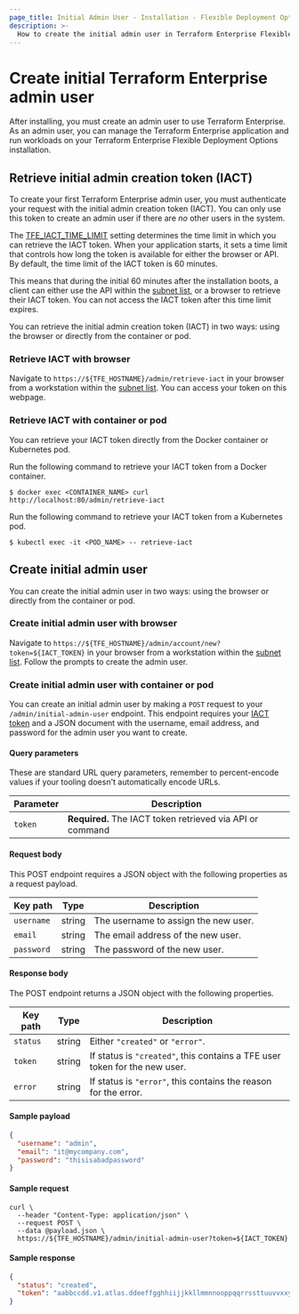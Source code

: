 ```yaml
---
page_title: Initial Admin User - Installation - Flexible Deployment Options - Terraform Enterprise
description: >-
  How to create the initial admin user in Terraform Enterprise Flexible Deployment Options.
---
```


# Create initial Terraform Enterprise admin user

After installing, you must create an admin user to use Terraform Enterprise. As an admin user, you can manage the Terraform Enterprise application and run workloads on your Terraform Enterprise Flexible Deployment Options installation.

## Retrieve initial admin creation token (IACT)

To create your first Terraform Enterprise admin user, you must authenticate your request with the initial admin creation token (IACT).
You can only use this token to create an admin user if there are _no_ other users in the system.

The [TFE_IACT_TIME_LIMIT](/terraform/enterprise/flexible-deployments/install/configuration#tfe_iact_time_limit) setting determines the time limit in which you can retrieve the IACT token. When your application starts, it sets a time limit that controls how long the token is available for either the browser or API. By default, the time limit of the IACT token is 60 minutes.

This means that during the initial 60 minutes after the installation boots, a client can either use the API within the [subnet list](/terraform/enterprise/flexible-deployments/install/configuration#tfe_iact_subnets), or a browser to retrieve their IACT token. You can not access the IACT token after this time limit expires.

You can retrieve the initial admin creation token (IACT) in two ways: using the browser or directly from the container or pod.

### Retrieve IACT with browser

Navigate to `https://${TFE_HOSTNAME}/admin/retrieve-iact` in your browser from a workstation within the [subnet list](/terraform/enterprise/flexible-deployments/install/configuration#tfe_iact_subnets). You can access your token on this webpage.

### Retrieve IACT with container or pod
You can retrieve your IACT token directly from the Docker container or Kubernetes pod.

Run the following command to retrieve your IACT token from a Docker container.
  ```shell-session
  $ docker exec <CONTAINER_NAME> curl http://localhost:80/admin/retrieve-iact
  ```

Run the following command to retrieve your IACT token from a Kubernetes pod.
  ```shell-session
  $ kubectl exec -it <POD_NAME> -- retrieve-iact
  ```

## Create initial admin user

You can create the initial admin user in two ways: using the browser or directly from the container or pod.

### Create initial admin user with browser

Navigate to `https://${TFE_HOSTNAME}/admin/account/new?token=${IACT_TOKEN}` in your browser from a workstation within the [subnet list](/terraform/enterprise/flexible-deployments/install/configuration#tfe_iact_subnets). Follow the prompts to create the admin user.

### Create initial admin user with container or pod

You can create an initial admin user by making a `POST` request to your `/admin/initial-admin-user` endpoint. This endpoint requires your [IACT token](#initial-admin-creation-token-iact) and a JSON document with the username, email address, and password for the admin user you want to create.

  #### Query parameters
  
  These are standard URL query parameters, remember to percent-encode values if your tooling doesn't automatically encode URLs.
  
  | Parameter | Description                                               |
  | --------- | --------------------------------------------------------- |
  | `token`   | **Required.** The IACT token retrieved via API or command |
  
  #### Request body
  
  This POST endpoint requires a JSON object with the following properties as a request payload.
  
  | Key path   | Type   |Description                          |
  | ---------- | ------ |------------------------------------ |
  | `username` | string |The username to assign the new user. |
  | `email`    | string |The email address of the new user.   |
  | `password` | string |The password of the new user.        |
  
  #### Response body
  
  The POST endpoint returns a JSON object with the following properties.
  
  | Key path | Type   | Description                                                                |
  | -------- | ------ | -------------------------------------------------------------------------- |
  | `status` | string | Either `"created"` or `"error"`.                                           |
  | `token`  | string | If status is `"created"`, this contains a TFE user token for the new user. |
  | `error`  | string | If status is `"error"`, this contains the reason for the error.            |
  
  #### Sample payload
  
  ```json
  {
    "username": "admin",
    "email": "it@mycompany.com",
    "password": "thisisabadpassword"
  }
  ```
  
  #### Sample request
  
  ```shell
  curl \
    --header "Content-Type: application/json" \
    --request POST \
    --data @payload.json \
    https://${TFE_HOSTNAME}/admin/initial-admin-user?token=${IACT_TOKEN}
  ```
  
  #### Sample response
  
  ```json
  {
    "status": "created",
    "token": "aabbccdd.v1.atlas.ddeeffgghhiijjkkllmmnnooppqqrrssttuuvvxxyyzz"
  }
  ```
